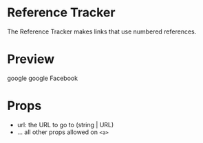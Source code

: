 
<Meta title='generic/ReferenceTracker'/>

# Reference Tracker
The Reference Tracker makes links that use numbered references.

# Preview

<Preview>
    <Section>
        <Link url="https://google.com">google</Link>
        <Link url="https://google.com">google</Link>
        <Link url="https://facebook.com">Facebook</Link>
        <Footnote/>
    </Section>
</Preview>

# Props

- url: the URL to go to (string | URL)
- ... all other props allowed on `<a>`

<Props of={Link} />